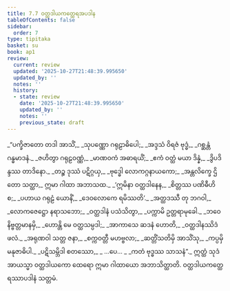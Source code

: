 ```yaml
---
title: 7.7 ဝတ္ထဒါယကတ္ထေရအပဒါန
tableOfContents: false
sidebar:
  order: 7
type: tipitaka
basket: su
book: ap1
review:
  current: review
  updated: '2025-10-27T21:48:39.995650'
  updated_by: ''
  notes: ''
  history:
  - state: review
    date: '2025-10-27T21:48:39.995650'
    updated_by: ''
    notes: ''
    previous_state: draft
---
```



<ReviewStatus review={frontmatter.review} showDetails={true} />

<HypothesisAnnotation frontmatter={frontmatter} />

<DynamicBreadcrumb />

<Division number="45" book="ap1" e="ch" v="20" p="128">

<Paragraph number="1547" type="verses" book="ap1">
_“ပက္ခိဇာတော တဒါ အာသိံ,_  
_သုပဏ္ဏော ဂရုဠာဓိပေါ;_  
_အဒ္ဒသံ ဝိရဇံ ဗုဒ္ဓံ,_  
_ဂစ္ဆန္တံ ဂန္ဓမာဒနံ._  

</Paragraph>

</Division>
<Division number="46" book="ap1" e="ch" v="20" p="128">

<Paragraph number="1548" type="verses" book="ap1">
_ဇဟိတွာ ဂရုဠဝဏ္ဏံ,_  
_မာဏဝကံ အဓာရယိံ;_  
_ဧကံ ဝတ္ထံ မယာ ဒိန္နံ,_  
_ဒွိပဒိန္ဒဿ တာဒိနော._  

</Paragraph>

</Division>
<Division number="47" book="ap1" e="ch" v="20" p="128">

<Paragraph number="1549" type="verses" book="ap1">
_တဉ္စ ဒုဿံ ပဋိဂ္ဂယှ,_  
_ဗုဒ္ဓေါ လောကဂ္ဂနာယကော;_  
_အန္တလိက္ခေ ဌိတော သတ္ထာ,_  
ဣမာ ဂါထာ အဘာသထ._  

</Paragraph>

</Division>
<Division number="48" book="ap1" e="ch" v="20" p="128">

<Paragraph number="1550" type="verses" book="ap1">
_‘ဣမိနာ ဝတ္ထဒါနေန,_  
_စိတ္တဿ ပဏိဓီဟိ စ;_  
_ပဟာယ ဂရုဠံ ယောနိံ,_  
_ဒေဝလောကေ ရမိဿတိ’._  

</Paragraph>

</Division>
<Division number="49" book="ap1" e="ch" v="20" p="128">

<Paragraph number="1551" type="verses" book="ap1">
_အတ္ထဒဿီ တု ဘဂဝါ,_  
_လောကဇေဋ္ဌော နရာသဘော;_  
_ဝတ္ထဒါနံ ပသံသိတွာ,_  
_ပက္ကာမိ ဥတ္တရာမုခေါ._  

</Paragraph>

</Division>
<Division number="50" book="ap1" e="ch" v="20" p="128">

<Paragraph number="1552" type="verses" book="ap1">
_ဘဝေ နိဗ္ဗတ္တမာနမှိ,_  
_ဟောန္တိ မေ ဝတ္ထသမ္ပဒါ;_  
_အာကာသေ ဆဒနံ ဟောတိ,_  
_ဝတ္ထဒါနဿိဒံ ဖလံ._  

</Paragraph>

</Division>
<Division number="51" book="ap1" e="ch" v="20" p="129">

<Paragraph number="1553" type="verses" book="ap1">
_အရုဏဝါ သတ္တ ဇနာ,_  
_စက္ကဝတ္တီ မဟဗ္ဗလာ;_  
_ဆတ္တိံသတိမှိ အာသိံသု,_  
_ကပ္ပမှိ မနုဇာဓိပါ._  

</Paragraph>

</Division>
<Division number="52" book="ap1" e="ch" v="20" p="129">

<Paragraph number="1554" type="verses" book="ap1">
_ပဋိသမ္ဘိဒါ စတဿော,_  
_ …ပေ… _  
_ကတံ ဗုဒ္ဓဿ သာသနံ”._  

</Paragraph>

<Paragraph number="1555" book="ap1">
ဣတ္ထံ သုဒံ အာယသ္မာ ဝတ္ထဒါယကော ထေရော ဣမာ ဂါထာယော အဘာသိတ္ထာတိ.

</Paragraph>
</Division>

<Paragraph number="1556" type="center" book="ap1">
ဝတ္ထဒါယကတ္ထေရဿာပဒါနံ သတ္တမံ.
</Paragraph>